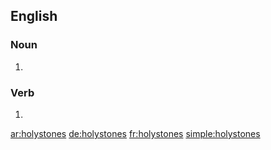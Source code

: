 ==English==

===Noun===
{{head|en|plural}}

# {{plural of|holystone|lang=en|nocat=1}}

===Verb===
{{head|en}}

# {{en-third-person singular of|holystone}}

[[ar:holystones]]
[[de:holystones]]
[[fr:holystones]]
[[simple:holystones]]